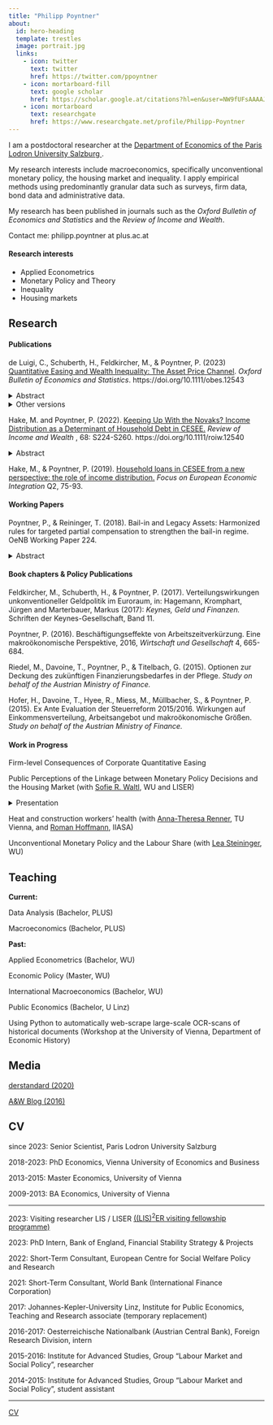 ```yaml
---
title: "Philipp Poyntner"
about:
  id: hero-heading
  template: trestles
  image: portrait.jpg
  links:
    - icon: twitter
      text: twitter
      href: https://twitter.com/ppoyntner
    - icon: mortarboard-fill
      text: google scholar
      href: https://scholar.google.at/citations?hl=en&user=NW9fUFsAAAAJ
    - icon: mortarboard
      text: researchgate
      href: https://www.researchgate.net/profile/Philipp-Poyntner
---
```


::: {#hero-heading}
I am a postdoctoral researcher at the <a href="https://www.plus.ac.at/economics/?lang=en"> Department of Economics of the Paris Lodron University Salzburg </a>.

My research interests include macroeconomics, specifically unconventional monetary policy, the housing market and inequality. I apply empirical methods using predominantly granular data such as surveys, firm data, bond data and administrative data.

My research has been published in journals such as the <em>Oxford Bulletin of Economics and Statistics</em> and the <em>Review of Income and Wealth</em>.

Contact me: philipp.poyntner at plus.ac.at
:::

#### Research interests

-   Applied Econometrics
-   Monetary Policy and Theory
-   Inequality
-   Housing markets

## Research

#### Publications

de Luigi, C., Schuberth, H., Feldkircher, M., & Poyntner, P. (2023) <a href="https://onlinelibrary.wiley.com/doi/10.1111/obes.12543">Quantitative Easing and Wealth Inequality: The Asset Price Channel</a>. <em>Oxford Bulletin of Economics and Statistics</em>. https://doi.org/10.1111/obes.12543

<details>

<summary>Abstract</summary>

<p style="font-size:12px">

We assess the impact of the ECB's unconventional monetary policy, specifically of quantitative easing (QE), on the distribution of household wealth in nine euro area countries. For this purpose, we estimate the effects of a QE shock on housing and risky financial asset prices by means of local projections. We then use these estimates to carry out micro-simulations based on data from the Household Finance and Consumption Survey (HFCS). For the majority of the countries under review, expansionary QE via asset prices leads to net wealth inequality increases when measured using wealth indicators that are sensitive to changes at the tails of the wealth distribution. This finding contrasts with results based on the Gini coefficient which point to an equalizing impact of QE. One-third of the households in our sample holds neither housing nor financial wealth and is thus not directly affected by QE measures through the asset prices channel.

</p>

</details>

<details>

<summary>Other versions</summary>

<p style="font-size:12px">

as "Effects of the ECB's unconventional monetary policy on real and financial wealth": <a href="https://research.wu.ac.at/en/publications/effects-of-the-ecbs-unconventional-monetary-policy-on-real-and-fi-9">WU Department of Economics Working Paper Series</a> (the most recent version is heavily revised)

</p>

</details>

Hake, M. and Poyntner, P. (2022). <a href="https://doi.org/10.1111/roiw.12540">Keeping Up With the Novaks? Income Distribution as a Determinant of Household Debt in CESEE.</a> <em> Review of Income and Wealth </em>, 68: S224-S260. https://doi.org/10.1111/roiw.12540

<details>

<summary>Abstract</summary>

<p style="font-size:12px">

This paper constitutes an initial attempt to shed light on the role of income distribution for household debt in Central, Eastern, and Southeastern Europe (CESEE). Using household-level data from the OeNB's Euro Survey for the period 2008--2018, we address the question whether interpersonal comparisons ("Keeping up with the Novaks") are associated with the probability of having a loan and planning to take out a loan. Applying multilevel probit modeling to consider the hierarchical structure of the data, our results support the notion that higher income inequality is negatively correlated with the probability of having a loan at the bottom of the distribution, and positively at the top. We show this impact for almost all components of household debt, but evidence is strongest for mortgage and foreign currency loans. Loan plans are associated with income inequality at the very top of the income distribution.

</p>

</details>

Hake, M., & Poyntner, P. (2019). <a href="https://www.oenb.at/dam/jcr:789c2078-b3f2-4621-b9f1-cd4fd3946f3b/05_feei_2019_q2_Household-loans-in-CESEE-from-a-new-perspective.pdf">Household loans in CESEE from a new perspective: the role of income distribution.</a> <em>Focus on European Economic Integration </em> Q2, 75-93.

#### Working Papers

Poyntner, P., & Reininger, T. (2018). Bail-in and Legacy Assets: Harmonized rules for targeted partial compensation to strengthen the bail-in regime. OeNB Working Paper 224.

<details>

<summary>Abstract</summary>

<p style="font-size:12px">

In the wake of the global financial crisis, several large bank rescues by governments further entrenched bail-out expectations in the wider public. Then, following a problematic ad-hoc bail-in in Cyprus early 2013, EU rules introduced provisions for 'bail-in', that is, the administrative power to require write-down or conversion into equity of non-equity claims -- a significant regime change to deal with banks failing or likely to fail. This paper focuses on the implications of this regime change for consumer/investor protection, especially for socially more vulnerable households, and on the resulting risk for political acceptance and the achievement of the bail-in objective. Therefore, it reviews these rules and their application in recent cases, focusing on the treatment of retail bond holders. Moreover, it explores the distribution of retail holders of bank bonds across economy-wide income quantiles in the euro area and various euro area countries. We find that neither the share of below-median- income households with bank bonds in the total number of households with bank bonds nor the relative vulnerability to 'bail-in' of these households that tend to have higher levels of financial illiterateness are negligible. Recent applications of bail-in-rules, while diverse with respect to legal basis, scope and purpose, have barely gone beyond the write-down and conversion of capital instruments, thus excluding senior bonds. Nevertheless, in all these cases, some sort of compensation scheme for retail investors was deemed necessary and implemented, varying in design, but mostly benefiting almost all retail holders. In two prominent cases there was no effective bail-in of retail holders. In conclusion, following a lesser-known example from Italy, we propose EU harmonized partial compensation rules for socially more vulnerable retail holders of bank debt securities acquired before 2016. They would render implementation of bail-in socially more acceptable, politically more feasible and economically more efficient. During the transition period until household investment behaviour will have fully adjusted to the new world of bail-in, the proposed compensation rules would help avoid effective non-application of bail-in that otherwise results from excluding senior bonds and/or granting excessive compensation.

</p>

</details>

#### Book chapters & Policy Publications

Feldkircher, M., Schuberth, H., & Poyntner, P. (2017). Verteilungswirkungen unkonventioneller Geldpolitik im Euroraum, in: Hagemann, Kromphart, Jürgen and Marterbauer, Markus (2017): <em> Keynes, Geld und Finanzen. </em> Schriften der Keynes-Gesellschaft, Band 11.

Poyntner, P. (2016). Beschäftigungseffekte von Arbeitszeitverkürzung. Eine makroökonomische Perspektive, 2016, <em> Wirtschaft und Gesellschaft </em> 4, 665-684.

Riedel, M., Davoine, T., Poyntner, P., & Titelbach, G. (2015). Optionen zur Deckung des zukünftigen Finanzierungsbedarfes in der Pflege. <em> Study on behalf of the Austrian Ministry of Finance. </em>

Hofer, H., Davoine, T., Hyee, R., Miess, M., Müllbacher, S., & Poyntner, P. (2015). Ex Ante Evaluation der Steuerreform 2015/2016. Wirkungen auf Einkommensverteilung, Arbeitsangebot und makroökonomische Größen. <em> Study on behalf of the Austrian Ministry of Finance. </em>

#### Work in Progress

Firm-level Consequences of Corporate Quantitative Easing

Public Perceptions of the Linkage between Monetary Policy Decisions and the Housing Market (with <a href="https://sofiewaltl.com/">Sofie R. Waltl</a>, WU and LISER)

<details>

<summary>Presentation</summary>

<p style="font-size:12px">

<a href="housing.pdf">Presentation Luxemburg 2022</a>

</p>

</details>

Heat and construction workers' health (with <a href="https://www.tuwien.at/ar/ifip/ueber-uns/team/anna-theresa-renner"> Anna-Theresa Renner</a>, TU Vienna, and <a href="https://iiasa.ac.at/staff/roman-hoffmann"> Roman Hoffmann</a>, IIASA)

Unconventional Monetary Policy and the Labour Share (with <a href="https://www.wu.ac.at/economics/mitarbeiter-innen/lea-steininger-1/"> Lea Steininger</a>, WU)

## Teaching

**Current:**

Data Analysis (Bachelor, PLUS)

Macroeconomics (Bachelor, PLUS)

**Past:**

Applied Econometrics (Bachelor, WU)

Economic Policy (Master, WU)

International Macroeconomics (Bachelor, WU)

Public Economics (Bachelor, U Linz)

Using Python to automatically web-scrape large-scale OCR-scans of historical documents (Workshop at the University of Vienna, Department of Economic History)

## Media

<a href="https://www.derstandard.at/story/2000116564434/ist-die-ezb-ein-umgekehrter-robin-hood">derstandard (2020)</a>

<a href="https://awblog.at/arbeitszeitverkuerzung-als-beschaeftigungsmotor/"> A&W Blog (2016)</a>

## CV

since 2023: Senior Scientist, Paris Lodron University Salzburg

2018-2023: PhD Economics, Vienna University of Economics and Business

2013-2015: Master Economics, University of Vienna

2009-2013: BA Economics, University of Vienna

<hr>

2023: Visiting researcher LIS / LISER <a href="https://www.lisdatacenter.org/projects/lis2er-initiative/visitors/">((LIS)^2^ER visiting fellowship programme)</a>

2023: PhD Intern, Bank of England, Financial Stability Strategy & Projects

2022: Short-Term Consultant, European Centre for Social Welfare Policy and Research

2021: Short-Term Consultant, World Bank (International Finance Corporation)

2017: Johannes-Kepler-University Linz, Institute for Public Economics, Teaching and Research associate (temporary replacement)

2016-2017: Oesterreichische Nationalbank (Austrian Central Bank), Foreign Research Division, intern

2015-2016: Institute for Advanced Studies, Group "Labour Market and Social Policy", researcher

2014-2015: Institute for Advanced Studies, Group "Labour Market and Social Policy", student assistant

<hr>

<a href="cv.pdf">CV</a>
